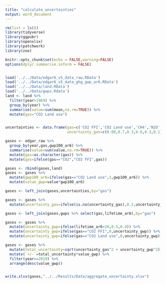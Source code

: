 ```yaml
---
title: "calculate_uncertainties"
output: word_document
---
```


```r

rm(list = ls())
library(tidyverse)
library(ggpubr)
library(openxlsx)
library(patchwork)
library(zoo)

knitr::opts_chunk$set(echo = FALSE,warning=FALSE)
options(dplyr.summarise.inform = FALSE)


load('../../Data/edgar6_v5_data_raw.RData')
load('../../Data/edgar6_v5_data_ghg_gwp_ar6.RData')
load('../../Data/land.RData')
load('../../Data/gwps.Rdata')
land <- land %>% 
  filter(year>1969) %>%
  group_by(year) %>% 
  summarise(value=sum(mean,na.rm=TRUE)) %>% 
  mutate(gas="CO2 Land use")


uncertainties <- data.frame(gas=c('CO2 FFI','CO2 Land use','CH4','N2O','Fgas','GHG'),
                            uncertainty_gas=c(0.08,0.7,0.3,0.6,0.3,0.1))

```


```r

gases <- edgar_raw %>%  
  group_by(year,gas,gwp100_ar6) %>% 
  summarise(value=sum(value,na.rm=TRUE)) %>%
  mutate(gas=as.character(gas)) %>% 
  mutate(gas=ifelse(gas=="CO2","CO2 FFI",gas))

gases <- rbind(gases,land)
gases <- gases %>% 
  mutate(gwp100_ar6=ifelse(gas=="CO2 Land use",1,gwp100_ar6)) %>% 
  mutate(value_gwp=value*gwp100_ar6)

gases <- left_join(gases,uncertainties,by="gas")

gases <- gases %>% 
  mutate(uncertainty_gas=ifelse(is.na(uncertainty_gas),0.2,uncertainty_gas))

gases <- left_join(gases,gwps %>% select(gas,lifetime_ar6),by="gas")

gases <- gases %>% 
  mutate(uncertainty_gwp=ifelse(lifetime_ar6<20,0.5,0.4)) %>% 
  mutate(uncertainty_gwp=ifelse(gas=="CO2 FFI",0,uncertainty_gwp)) %>% 
  mutate(uncertainty_gwp=ifelse(gas=="CO2 Land use",0,uncertainty_gwp))

gases <- gases %>% 
  mutate(total_uncertainty=sqrt(uncertainty_gas^2 + uncertainty_gwp^2)) %>% 
  mutate(`+/-`=total_uncertainty*value_gwp) %>% 
  filter(year==2019) %>% 
  arrange(desc(value_gwp))


write.xlsx(gases,"../../Results/Data/aggregate_uncertainty.xlsx")

```

